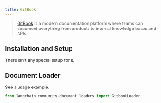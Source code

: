 ```yaml
---
title: GitBook
---
```


>[GitBook](https://docs.gitbook.com/) is a modern documentation platform where teams can document everything from products to internal knowledge bases and APIs.

## Installation and Setup

There isn't any special setup for it.

## Document Loader

See a [usage example](/oss/python/integrations/document_loaders/gitbook).

```python
from langchain_community.document_loaders import GitbookLoader
```
